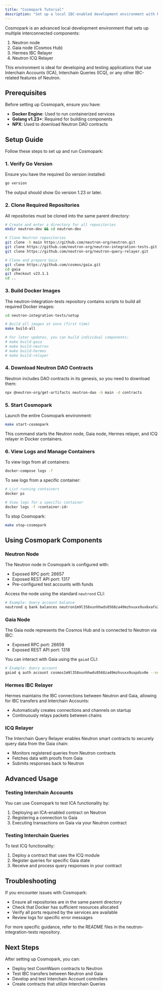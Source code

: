 ```yaml
---
title: "Cosmopark Tutorial"
description: "Set up a local IBC-enabled development environment with Neutron and Gaia"
---
```


Cosmopark is an advanced local development environment that sets up multiple interconnected components:

1. Neutron node
2. Gaia node (Cosmos Hub)
3. Hermes IBC Relayer
4. Neutron ICQ Relayer

This environment is ideal for developing and testing applications that use Interchain Accounts (ICA), Interchain Queries (ICQ), or any other IBC-related features of Neutron.

## Prerequisites

Before setting up Cosmopark, ensure you have:

- **Docker Engine**: Used to run containerized services
- **Golang v1.23+**: Required for building components
- **NPX**: Used to download Neutron DAO contracts

## Setup Guide

Follow these steps to set up and run Cosmopark:

### 1. Verify Go Version

Ensure you have the required Go version installed:

```bash
go version
```

The output should show Go version 1.23 or later.

### 2. Clone Required Repositories

All repositories must be cloned into the same parent directory:

```bash
# Create and enter a directory for all repositories
mkdir neutron-dev && cd neutron-dev

# Clone Neutron repositories
git clone -b main https://github.com/neutron-org/neutron.git
git clone https://github.com/neutron-org/neutron-integration-tests.git
git clone https://github.com/neutron-org/neutron-query-relayer.git

# Clone and prepare Gaia
git clone https://github.com/cosmos/gaia.git
cd gaia
git checkout v23.1.1
cd ..
```

### 3. Build Docker Images

The neutron-integration-tests repository contains scripts to build all required Docker images:

```bash
cd neutron-integration-tests/setup

# Build all images at once (first time)
make build-all

# For later updates, you can build individual components:
# make build-gaia
# make build-neutron
# make build-hermes
# make build-relayer
```

### 4. Download Neutron DAO Contracts

Neutron includes DAO contracts in its genesis, so you need to download them:

```bash
npx @neutron-org/get-artifacts neutron-dao -b main -d contracts
```

### 5. Start Cosmopark

Launch the entire Cosmopark environment:

```bash
make start-cosmopark
```

This command starts the Neutron node, Gaia node, Hermes relayer, and ICQ relayer in Docker containers.

### 6. View Logs and Manage Containers

To view logs from all containers:

```bash
docker-compose logs -f
```

To see logs from a specific container:

```bash
# List running containers
docker ps

# View logs for a specific container
docker logs -f <container-id>
```

To stop Cosmopark:

```bash
make stop-cosmopark
```

## Using Cosmopark Components

### Neutron Node

The Neutron node in Cosmopark is configured with:

- Exposed RPC port: 26657
- Exposed REST API port: 1317
- Pre-configured test accounts with funds

Access the node using the standard `neutrond` CLI:

```bash
# Example: Query account balance
neutrond q bank balances neutron1m9l358xunhhwds0568za49mzhvuxx9ux8xafx2 --node http://localhost:26657
```

### Gaia Node

The Gaia node represents the Cosmos Hub and is connected to Neutron via IBC:

- Exposed RPC port: 26659
- Exposed REST API port: 1318

You can interact with Gaia using the `gaiad` CLI:

```bash
# Example: Query account
gaiad q auth account cosmos1m9l358xunhhwds0568za49mzhvuxx9uxpdsv0e --node http://localhost:26659
```

### Hermes IBC Relayer

Hermes maintains the IBC connections between Neutron and Gaia, allowing for IBC transfers and Interchain Accounts:

- Automatically creates connections and channels on startup
- Continuously relays packets between chains

### ICQ Relayer

The Interchain Query Relayer enables Neutron smart contracts to securely query data from the Gaia chain:

- Monitors registered queries from Neutron contracts
- Fetches data with proofs from Gaia
- Submits responses back to Neutron

## Advanced Usage

### Testing Interchain Accounts

You can use Cosmopark to test ICA functionality by:

1. Deploying an ICA-enabled contract on Neutron
2. Registering a connection to Gaia
3. Executing transactions on Gaia via your Neutron contract

### Testing Interchain Queries

To test ICQ functionality:

1. Deploy a contract that uses the ICQ module
2. Register queries for specific Gaia state
3. Receive and process query responses in your contract

## Troubleshooting

If you encounter issues with Cosmopark:

- Ensure all repositories are in the same parent directory
- Check that Docker has sufficient resources allocated
- Verify all ports required by the services are available
- Review logs for specific error messages

For more specific guidance, refer to the README files in the neutron-integration-tests repository.

## Next Steps

After setting up Cosmopark, you can:

- Deploy test CosmWasm contracts to Neutron
- Test IBC transfers between Neutron and Gaia
- Develop and test Interchain Account controllers
- Create contracts that utilize Interchain Queries 